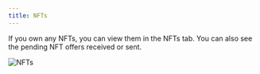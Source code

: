 ```yaml
---
title: NFTs
---
```


If you own any NFTs, you can view them in the NFTs tab. You can also see the pending NFT
offers received or sent.


<div style={{textAlign: 'center'}}>

![NFTs](/contents/nfts-xrpl.png)

</div>

